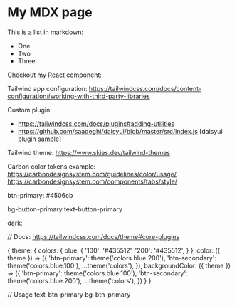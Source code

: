 # My MDX page

This is a list in markdown:

- One
- Two
- Three

Checkout my React component:

Tailwind app configuration:
https://tailwindcss.com/docs/content-configuration#working-with-third-party-libraries

Custom plugin:

- https://tailwindcss.com/docs/plugins#adding-utilities
- https://github.com/saadeghi/daisyui/blob/master/src/index.js [daisyui plugin sample]

Tailwind theme:
https://www.skies.dev/tailwind-themes

Carbon color tokens example:
https://carbondesignsystem.com/guidelines/color/usage/
https://carbondesignsystem.com/components/tabs/style/

btn-primary: #4506cb

bg-button-primary
text-button-primary

dark:

// Docs: https://tailwindcss.com/docs/theme#core-plugins

{
theme: {
colors: {
blue: {
'100': '#435512',
'200': '#435512',
}
},
color: ({ theme }) => ({
'btn-primary': theme('colors.blue.200'),
'btn-secondary': theme('colors.blue.100'),
...theme('colors'),
}),
backgroundColor: ({ theme }) => ({
'btn-primary': theme('colors.blue.100'),
'btn-secondary': theme('colors.blue.200'),
...theme('colors'),
})
}
}

// Usage
text-btn-primary
bg-btn-primary

